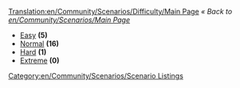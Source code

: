 [[Translation:en/Community/Scenarios/Difficulty/Main Page]]
''« Back to [[en/Community/Scenarios/Main Page]]''

* [[en/Community/Scenarios/Difficulty/Easy|Easy]] '''(5)'''
* [[en/Community/Scenarios/Difficulty/Normal|Normal]] '''(16)'''
* [[en/Community/Scenarios/Difficulty/Hard|Hard]] '''(1)'''
* [[en/Community/Scenarios/Difficulty/Extreme|Extreme]] '''(0)'''

[[Category:en/Community/Scenarios/Scenario Listings]]